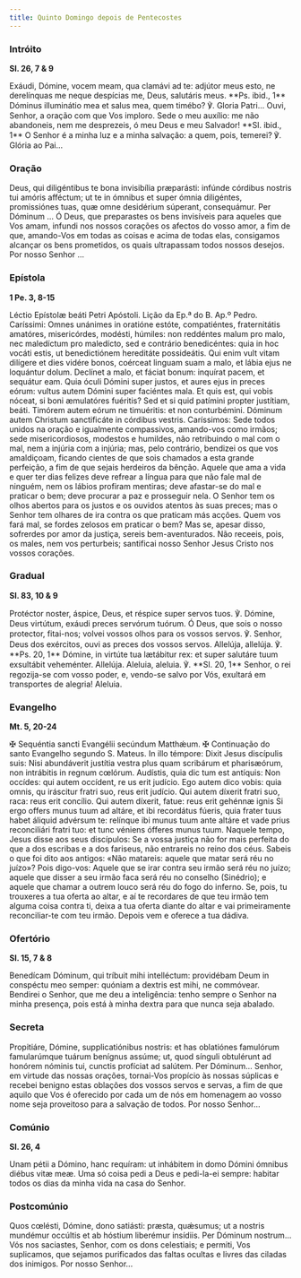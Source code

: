 ```yaml
---
title: Quinto Domingo depois de Pentecostes
---
```


### Intróito

**Sl. 26, 7 & 9**

<div class="side-by-side not-content">
  <span>
    Exáudi, Dómine, vocem meam, qua clamávi ad te: adjútor meus esto, ne derelínquas me neque
    despícias me, Deus, salutáris meus. **Ps. ibid., 1** Dóminus illuminátio mea et salus mea, quem
    timébo? ℣. Gloria Patri...
  </span>
  <span>
    Ouvi, Senhor, a oração com que Vos imploro. Sede o meu auxílio: me não abandoneis, nem me
    desprezeis, ó meu Deus e meu Salvador! **Sl. ibid., 1** O Senhor é a minha luz e a minha
    salvação: a quem, pois, temerei? ℣. Glória ao Pai...
  </span>
</div>

### Oração

<div class="side-by-side not-content">
  <span>
    Deus, qui diligéntibus te bona invisibília præparásti: infúnde córdibus nostris tui amóris
    afféctum; ut te in ómnibus et super ómnia diligéntes, promissiónes tuas, quæ omne desidérium
    súperant, consequámur. Per Dóminum ...
  </span>
  <span>
    Ó Deus, que preparastes os bens invisíveis para aqueles que Vos amam, infundi nos nossos
    corações os afectos do vosso amor, a fim de que, amando-Vos em todas as coisas e acima de todas
    elas, consigamos alcançar os bens prometidos, os quais ultrapassam todos nossos desejos. Por
    nosso Senhor ...
  </span>
</div>

### Epístola

**1 Pe. 3, 8-15**

<div class="side-by-side not-content">
  <span>Léctio Epístolæ beáti Petri Apóstoli.</span>
  <span>Lição da Ep.ª do B. Ap.º Pedro.</span>
  <span>
    Caríssimi: Omnes unánimes in oratióne estóte, compatiéntes, fraternitátis amatóres,
    misericórdes, modésti, húmiles: non reddéntes malum pro malo, nec maledíctum pro maledícto, sed
    e contrário benedicéntes: quia in hoc vocáti estis, ut benedictiónem hereditáte possideátis. Qui
    enim vult vitam dilígere et dies vidére bonos, coérceat linguam suam a malo, et lábia ejus ne
    loquántur dolum. Declínet a malo, et fáciat bonum: inquírat pacem, et sequátur eam. Quia óculi
    Dómini super justos, et aures ejus in preces eórum: vultus autem Dómini super faciéntes mala. Et
    quis est, qui vobis nóceat, si boni æmulatóres fuéritis? Sed et si quid patímini propter
    justítiam, beáti. Timórem autem eórum ne timuéritis: et non conturbémini. Dóminum autem Christum
    sanctificáte in córdibus vestris.
  </span>
  <span>
    Caríssimos: Sede todos unidos na oração e igualmente compassivos, amando-vos como irmãos; sede
    misericordiosos, modestos e humildes, não retribuindo o mal com o mal, nem a injúria com a
    injúria; mas, pelo contrário, bendizei os que vos amaldiçoam, ficando cientes de que sois
    chamados a esta grande perfeição, a fim de que sejais herdeiros da bênção. Aquele que ama a vida
    e quer ter dias felizes deve refrear a língua para que não fale mal de ninguém, nem os lábios
    profiram mentiras; deve afastar-se do mal e praticar o bem; deve procurar a paz e prosseguir
    nela. O Senhor tem os olhos abertos para os justos e os ouvidos atentos às suas preces; mas o
    Senhor tem olhares de ira contra os que praticam más acções. Quem vos fará mal, se fordes
    zelosos em praticar o bem? Mas se, apesar disso, sofrerdes por amor da justiça, sereis
    bem-aventurados. Não receeis, pois, os males, nem vos perturbeis; santificai nosso Senhor Jesus
    Cristo nos vossos corações.
  </span>
</div>

### Gradual

**Sl. 83, 10 & 9**

<div class="side-by-side not-content">
  <span>
    Protéctor noster, áspice, Deus, et réspice super servos tuos. ℣. Dómine, Deus virtútum, exáudi
    preces servórum tuórum.
  </span>
  <span>
    Ó Deus, que sois o nosso protector, fitai-nos; volvei vossos olhos para os vossos servos. ℣.
    Senhor, Deus dos exércitos, ouvi as preces dos vossos servos.
  </span>
  <span>
    Allelúja, allelúja. ℣. **Ps. 20, 1** Dómine, in virtúte tua lætábitur rex: et super salutáre
    tuum exsultábit veheménter. Allelúja.
  </span>
  <span>
    Aleluia, aleluia. ℣. **Sl. 20, 1** Senhor, o rei regozija-se com vosso poder, e, vendo-se salvo
    por Vós, exultará em transportes de alegria! Aleluia.
  </span>
</div>

### Evangelho

**Mt. 5, 20-24**

<div class="side-by-side not-content">
  <span>
    <span class="text-red-500">✠</span> Sequéntia sancti Evangélii secúndum Matthǽum.
  </span>
  <span>
    <span class="text-red-500">✠</span> Continuação do santo Evangelho segundo S. Mateus.
  </span>
  <span>
    In illo témpore: Dixit Jesus discípulis suis: Nisi abundáverit justítia vestra plus quam
    scribárum et pharisæórum, non intrábitis in regnum cœlórum. Audístis, quia dic tum est antíquis:
    Non occídes: qui autem occídent, re us erit judício. Ego autem dico vobis: quia omnis, qu
    iráscitur fratri suo, reus erit judício. Qui autem díxerit fratri suo, raca: reus erit concílio.
    Qui autem díxerit, fatue: reus erit gehénnæ ignis Si ergo offers munus tuum ad altáre, et ibi
    recordátus fúeris, quia frater tuus habet áliquid advérsum te: relínque ibi munus tuum ante
    altáre et vade prius reconciliári fratri tuo: et tunc véniens ófferes munus tuum.
  </span>
  <span>
    Naquele tempo, Jesus disse aos seus discípulos: Se a vossa justiça não for mais perfeita do que
    a dos escribas e a dos fariseus, não entrareis no reino dos céus. Sabeis o que foi dito aos
    antigos: «Não matareis: aquele que matar será réu no juízo»? Pois digo-vos: Aquele que se irar
    contra seu irmão será réu no juízo; aquele que disser a seu irmão faca será réu no conselho
    (Sinédrio); e aquele que chamar a outrem louco será réu do fogo do inferno. Se, pois, tu
    trouxeres a tua oferta ao altar, e aí te recordares de que teu irmão tem alguma coisa contra ti,
    deixa a tua oferta diante do altar e vai primeiramente reconciliar-te com teu irmão. Depois vem
    e oferece a tua dádiva.
  </span>
</div>

### Ofertório

**Sl. 15, 7 & 8**

<div class="side-by-side not-content">
  <span>
    Benedícam Dóminum, qui tríbuit mihi intelléctum: providébam Deum in conspéctu meo semper:
    quóniam a dextris est mihi, ne commóvear.
  </span>
  <span>
    Bendirei o Senhor, que me deu a inteligência: tenho sempre o Senhor na minha presença, pois está
    à minha dextra para que nunca seja abalado.
  </span>
</div>

### Secreta

<div class="side-by-side not-content">
  <span>
    Propitiáre, Dómine, supplicatiónibus nostris: et has oblatiónes famulórum famularúmque tuárum
    benígnus assúme; ut, quod sínguli obtulérunt ad honórem nóminis tui, cunctis profíciat ad
    salútem. Per Dóminum...
  </span>
  <span>
    Senhor, em virtude das nossas orações, tornai-Vos propício às nossas súplicas e recebei benigno
    estas oblações dos vossos servos e servas, a fim de que aquilo que Vos é oferecido por cada um
    de nós em homenagem ao vosso nome seja proveitoso para a salvação de todos. Por nosso Senhor...
  </span>
</div>

### Comúnio

**Sl. 26, 4**

<div class="side-by-side not-content">
  <span>
    Unam pétii a Dómino, hanc requíram: ut inhábitem in domo Dómini ómnibus diébus vitæ meæ.
  </span>
  <span>
    Uma só coisa pedi a Deus e pedi-la-ei sempre: habitar todos os dias da minha vida na casa do
    Senhor.
  </span>
</div>

### Postcomúnio

<div class="side-by-side not-content">
  <span>
    Quos cœlésti, Dómine, dono satiásti: præsta, quǽsumus; ut a nostris mundémur occúltis et ab
    hóstium liberémur insídiis. Per Dóminum nostrum...
  </span>
  <span>
    Vós nos saciastes, Senhor, com os dons celestiais; e permiti, Vos suplicamos, que sejamos
    purificados das faltas ocultas e livres das ciladas dos inimigos. Por nosso Senhor...
  </span>
</div>
